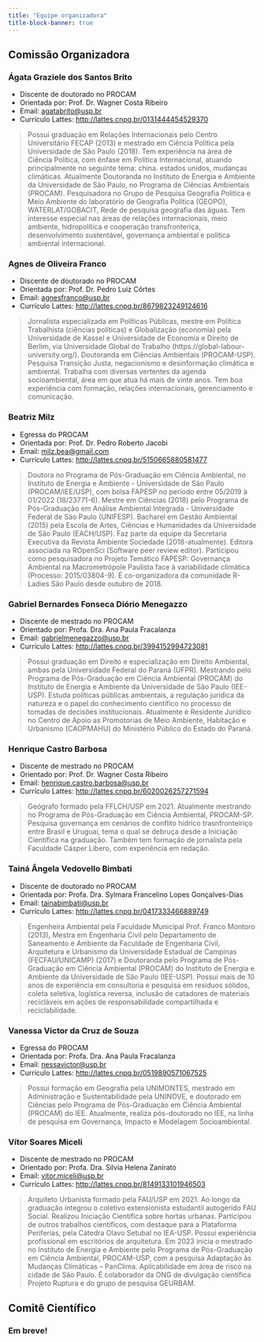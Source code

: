 ```yaml
---
title: "Equipe organizadora"
title-block-banner: true
---
```


## Comissão Organizadora

### Ágata Graziele dos Santos Brito

-   Discente de doutorado no PROCAM
-   Orientada por: Prof. Dr. Wagner Costa Ribeiro
-   Email: [agatabrito\@usp.br](mailto:agatabrito@usp.br)
-   Currículo Lattes: <http://lattes.cnpq.br/0131444454529370>

>  Possui graduação em Relações Internacionais pelo Centro Universitário FECAP (2013) e mestrado em Ciência Política pela Universidade de São Paulo (2018). Tem experiência na área de Ciência Política, com ênfase em Política Internacional, atuando principalmente no seguinte tema: china. estados unidos, mudanças climáticas. Atualmente Doutoranda no Instituto de Energia e Ambiente da Universidade de São Paulo, no Programa de Ciências Ambientais (PROCAM). Pesquisadora no Grupo de Pesquisa Geografia Politica e Meio Ambiente do laboratório de Geografia Política (GEOPO), WATERLAT/GOBACIT, Rede de pesquisa geografia das águas. Tem interesse especial nas áreas de relações internacionais, meio ambiente, hidropolítica e cooperação transfronteriça, desenvolvimento sustentável, governança ambiental e política ambiental internacional.

### Agnes de Oliveira Franco

-   Discente de doutorado no PROCAM
-   Orientada por: Prof. Dr. Pedro Luiz Côrtes
-   Email: [agnesfranco\@usp.br](mailto:agnesfranco@usp.br)
-   Currículo Lattes: <http://lattes.cnpq.br/8679823249124616>

> Jornalista especializada em Políticas Públicas, mestre em Política Trabalhista (ciências políticas) e Globalização (economia) pela Universidade de Kassel e Universidade de Economia e Direito de Berlim, via Universidade Global do Trabalho (https://global-labour-university.org/). Doutoranda em Ciências Ambientais (PROCAM-USP). Pesquisa Transição Justa, negacionismo e desinformação climática e ambiental. Trabalha com diversas vertentes da agenda socioambiental, área em que atua há mais de vinte anos. Tem boa experiência com formação, relações internacionais, gerenciamento e comunicação.

### Beatriz Milz

-   Egressa do PROCAM
-   Orientada por: Prof. Dr. Pedro Roberto Jacobi
-   Email: [milz.bea\@gmail.com](mailto:milz.bea@gmail.com)
-   Currículo Lattes: <http://lattes.cnpq.br/5150665880581477>

> Doutora no Programa de Pós-Graduação em Ciência Ambiental, no Instituto de Energia e Ambiente - Universidade de São Paulo (PROCAM/IEE/USP), com bolsa FAPESP no período entre 05/2019 à 01/2022 (18/23771-6). Mestre em Ciências (2018) pelo Programa de Pós-Graduação em Análise Ambiental Integrada - Universidade Federal de São Paulo (UNIFESP). Bacharel em Gestão Ambiental (2015) pela Escola de Artes, Ciências e Humanidades da Universidade de São Paulo (EACH/USP). Faz parte da equipe da Secretaria Executiva da Revista Ambiente Sociedade (2018-atualmente). Editora associada na ROpenSci (Software peer review editor). Participou como pesquisadora no Projeto Temático FAPESP: Governança Ambiental na Macrometrópole Paulista face à variabilidade climática (Processo: 2015/03804-9). É co-organizadora da comunidade R-Ladies São Paulo desde outubro de 2018.

### Gabriel Bernardes Fonseca Diório Menegazzo

-   Discente de mestrado no PROCAM
-   Orientado por: Profa. Dra. Ana Paula Fracalanza
-   Email: [gabrielmenegazzo\@usp.br](mailto:gabrielmenegazzo@usp.br)
-   Currículo Lattes: <http://lattes.cnpq.br/3994152994723081>

> Possui graduação em Direito e especialização em Direito Ambiental, ambas pela Universidade Federal do Paraná (UFPR). Mestrando pelo Programa de Pós-Graduação em Ciência Ambiental (PROCAM) do Instituto de Energia e Ambiente da Universidade de São Paulo (IEE-USP). Estuda políticas públicas ambientais, a regulação jurídica da natureza e o papel do conhecimento científico no processo de tomadas de decisões institucionais. Atualmente é Residente Jurídico no Centro de Apoio as Promotorias de Meio Ambiente, Habitação e Urbanismo (CAOPMAHU) do Ministério Público do Estado do Paraná.
 
### Henrique Castro Barbosa 

- Discente de mestrado no PROCAM
- Orientado por: Prof. Dr. Wagner Costa Ribeiro
- Email: [henrique.castro.barbosa@usp.br](mailto:henrique.castro.barbosa@usp.br)
-   Currículo Lattes: <http://lattes.cnpq.br/6020026257271594>

> Geógrafo formado pela FFLCH/USP em 2021. Atualmente mestrando no Programa de Pós-Graduação em Ciência Ambiental, PROCAM-SP. Pesquisa governança em cenários de conflito hídrico trasnfronteiriço entre Brasil e Uruguai, tema o qual se debruça desde a Iniciação Científica na graduação. Também tem formação de jornalista pela Faculdade Cásper Líbero, com experiência em redação.


 
### Tainá Ângela Vedovello Bimbati

- Discente de doutorado no PROCAM
- Orientada por: Profa. Dra. Sylmara Francelino Lopes Gonçalves-Dias
- Email: [tainabimbati@usp.br](mailto:tainabimbati@usp.br)
- Currículo Lattes: <http://lattes.cnpq.br/0417333466889749>

>  Engenheira Ambiental pela Faculdade Municipal Prof. Franco Montoro (2013), Mestra em Engenharia Civil pelo Departamento de Saneamento e Ambiente da Faculdade de Engenharia Civil, Arquitetura e Urbanismo da Universidade Estadual de Campinas (FECFAU/UNICAMP) (2017) e Doutoranda pelo Programa de Pós-Graduação em Ciência Ambiental (PROCAM) do Instituto de Energia e Ambiente da Universidade de São Paulo (IEE-USP). Possui mais de 10 anos de experiência em consultoria e pesquisa em resíduos sólidos, coleta seletiva, logística reversa, inclusão de catadores de materiais recicláveis em ações de responsabilidade compartilhada e reciclabilidade.
 
### Vanessa Victor da Cruz de Souza

- Egressa do PROCAM
- Orientada por: Profa. Dra. Ana Paula Fracalanza
- Email: [nessavictor@usp.br](mailto:nessavictor@usp.br)
- Currículo Lattes: <http://lattes.cnpq.br/0519890571067525>

> Possui formação em Geografia pela UNIMONTES, mestrado em Administração e Sustentabilidade pela UNINOVE, e doutorado em Ciências pelo Programa de Pós-Graduação em Ciência Ambiental (PROCAM) do IEE. Atualmente, realiza pós-doutorado no IEE, na linha de pesquisa em Governança, Impacto e Modelagem Socioambiental.
 
### Vítor Soares Miceli

-   Discente de mestrado no PROCAM
-   Orientado por: Profa. Dra. Silvia Helena Zanirato
-   Email: [vitor.miceli\@usp.br](mailto:vitor.miceli@usp.br)
-   Currículo Lattes: <http://lattes.cnpq.br/8149133101946503>

> Arquiteto Urbanista formado pela FAU/USP em 2021. Ao longo da graduação integrou o coletivo extensionista estudantil autogerido FAU Social. Realizou Iniciação Científica sobre hortas urbanas. Participou de outros trabalhos científicos, com destaque para a Plataforma Periferias, pela Cátedra Olavo Setubal no IEA-USP. Possui experiência profissional em escritórios de arquitetura. Em 2023 inicia o mestrado no Instituto de Energia e Ambiente pelo Programa de Pós-Graduação em Ciência Ambiental, PROCAM-USP, com a pesquisa Adaptação às Mudanças Climáticas – PanClima. Aplicabilidade em área de risco na cidade de São Paulo. É colaborador da ONG de divulgação científica Projeto Ruptura e do grupo de pesquisa GEURBAM.

## Comitê Científico

### Em breve!
